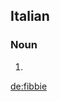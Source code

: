 ==Italian==

===Noun===
{{head|it|noun plural form|g=f}}

# {{plural of|fibbia|lang=it}}

[[de:fibbie]]